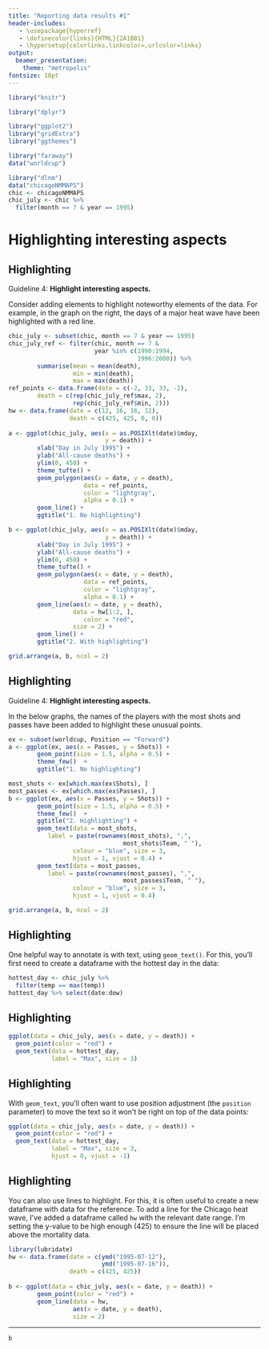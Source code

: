 ```yaml
---
title: "Reporting data results #1"
header-includes:
   - \usepackage{hyperref}
   - \definecolor{links}{HTML}{2A1B81}
   - \hypersetup{colorlinks,linkcolor=,urlcolor=links}
output: 
  beamer_presentation:
    theme: "metropolis"
fontsize: 10pt
---
```


```r
library("knitr")
```


```r
library("dplyr")

library("ggplot2")
library("gridExtra")
library("ggthemes")

library("faraway")
data("worldcup")

library("dlnm")
data("chicagoNMMAPS")
chic <- chicagoNMMAPS
chic_july <- chic %>%
  filter(month == 7 & year == 1995)
```

# Highlighting interesting aspects

## Highlighting

Guideline 4: **Highlight interesting aspects.** \bigskip

Consider adding elements to highlight noteworthy elements of the data. For example, in the graph on the right, the days of a major heat wave have been highlighted with a red line. \bigskip

```r
chic_july <- subset(chic, month == 7 & year == 1995)
chic_july_ref <- filter(chic, month == 7 & 
                        year %in% c(1990:1994,
                                    1996:2000)) %>%
        summarise(mean = mean(death),
                  min = min(death),
                  max = max(death))
ref_points <- data.frame(date = c(-2, 33, 33, -2),
        death = c(rep(chic_july_ref$max, 2),
                  rep(chic_july_ref$min, 2)))
hw <- data.frame(date = c(12, 16, 16, 12),
                 death = c(425, 425, 0, 0))
        
a <- ggplot(chic_july, aes(x = as.POSIXlt(date)$mday,
                           y = death)) + 
        xlab("Day in July 1995") + 
        ylab("All-cause deaths") + 
        ylim(0, 450) + 
        theme_tufte() + 
        geom_polygon(aes(x = date, y = death), 
                     data = ref_points,
                     color = "lightgray", 
                     alpha = 0.1) + 
        geom_line() + 
        ggtitle("1. No highlighting")

b <- ggplot(chic_july, aes(x = as.POSIXlt(date)$mday,
                           y = death)) + 
        xlab("Day in July 1995") + 
        ylab("All-cause deaths") + 
        ylim(0, 450) + 
        theme_tufte() + 
        geom_polygon(aes(x = date, y = death), 
                     data = ref_points,
                     color = "lightgray", 
                     alpha = 0.1) + 
        geom_line(aes(x = date, y = death),
                  data = hw[1:2, ],
                     color = "red",
                  size = 2) +
        geom_line() + 
        ggtitle("2. With highlighting")

grid.arrange(a, b, ncol = 2)
```

## Highlighting

Guideline 4: **Highlight interesting aspects.** \bigskip

In the below graphs, the names of the players with the most shots and passes have been added to highlight these unusual points. \bigskip

```r
ex <- subset(worldcup, Position == "Forward")
a <- ggplot(ex, aes(x = Passes, y = Shots)) + 
        geom_point(size = 1.5, alpha = 0.5) + 
        theme_few()  + 
        ggtitle("1. No highlighting")

most_shots <- ex[which.max(ex$Shots), ]
most_passes <- ex[which.max(ex$Passes), ]
b <- ggplot(ex, aes(x = Passes, y = Shots)) + 
        geom_point(size = 1.5, alpha = 0.5) + 
        theme_few()  + 
        ggtitle("2. Highlighting") + 
        geom_text(data = most_shots,
           label = paste(rownames(most_shots), ",",
                                most_shots$Team, " "),
                  colour = "blue", size = 3,
                  hjust = 1, vjust = 0.4) + 
        geom_text(data = most_passes,
           label = paste(rownames(most_passes), ",",
                                most_passes$Team, " "),
                  colour = "blue", size = 3,
                  hjust = 1, vjust = 0.4) 

grid.arrange(a, b, ncol = 2)
```

## Highlighting

One helpful way to annotate is with text, using `geom_text()`. For this, you'll first need to create a dataframe with the hottest day in the data:

```r
hottest_day <- chic_july %>%
  filter(temp == max(temp))
hottest_day %>% select(date:dow)
```

## Highlighting

```r
ggplot(data = chic_july, aes(x = date, y = death)) + 
  geom_point(color = "red") + 
  geom_text(data = hottest_day, 
            label = "Max", size = 3)
```

## Highlighting

With `geom_text`, you'll often want to use position adjustment (the `position` parameter) to move the text so it won't be right on top of the data points: 

\footnotesize

```r
ggplot(data = chic_july, aes(x = date, y = death)) + 
  geom_point(color = "red") + 
  geom_text(data = hottest_day, 
            label = "Max", size = 3, 
            hjust = 0, vjust = -1)
```


## Highlighting

You can also use lines to highlight. For this, it is often useful to create a new dataframe with data for the reference. To add a line for the Chicago heat wave, I've added a dataframe called `hw` with the relevant date range. I'm setting the y-value to be high enough (425) to ensure the line will be placed above the mortality data. 

```r
library(lubridate)
hw <- data.frame(date = c(ymd("1995-07-12"), 
                          ymd("1995-07-16")),
                 death = c(425, 425))
        
b <- ggplot(data = chic_july, aes(x = date, y = death)) + 
        geom_point(color = "red") + 
        geom_line(data = hw,
                  aes(x = date, y = death),
                  size = 2)
```

-----

```r
b
```

